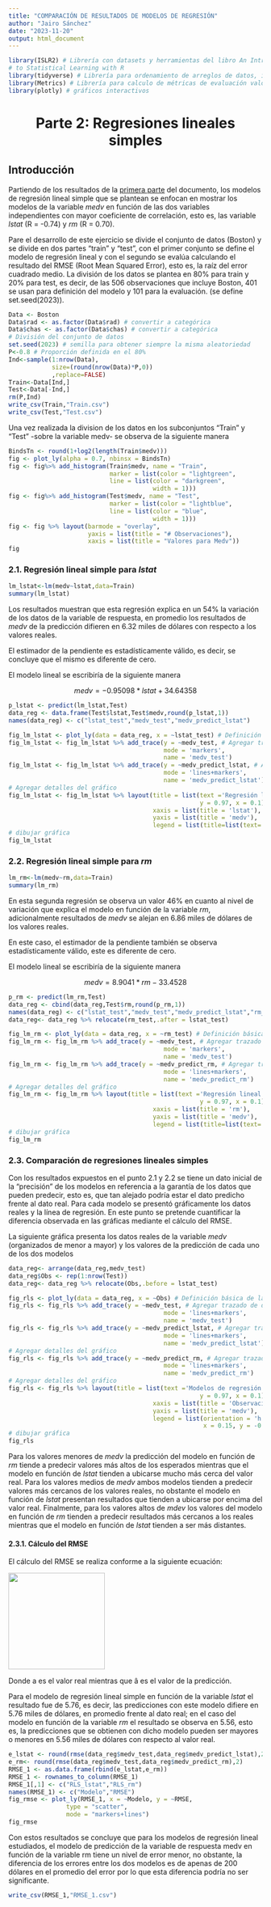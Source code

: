 ```yaml
---
title: "COMPARACIÓN DE RESULTADOS DE MODELOS DE REGRESIÓN"
author: "Jairo Sánchez"
date: "2023-11-20"
output: html_document
---
```


```r
library(ISLR2) # Librería con datasets y herramientas del libro An Introduction
# to Statistical Learning with R
library(tidyverse) # Librería para ordenamiento de arreglos de datos, incluye ggplot2
library(Metrics) # Librería para calculo de métricas de evaluación valores reales vs valores predichos
library(plotly) # gráficos interactivos
```

```{=html}
<center>
<h1>Parte 2: Regresiones lineales simples</h1>
</center>
```
## Introducción

Partiendo de los resultados de la [primera parte](https://rpubs.com/jairoescrito/Regresiones_1) del documento, los modelos de regresión lineal simple que se plantean se enfocan en mostrar los modelos de la variable *medv* en función de las dos variables independientes con mayor coeficiente de correlación, esto es, las variable *lstat* (R = -0.74) y *rm* (R = 0.70).

Pare el desarrollo de este ejercicio se divide el conjunto de datos (Boston) y se divide en dos partes "train" y "test", con el primer conjunto se define el modelo de regresión lineal y con el segundo se evalúa calculando el resultado del RMSE (Root Mean Squared Error), esto es, la raíz del error cuadrado medio. La división de los datos se plantea en 80% para train y 20% para test, es decir, de las 506 observaciones que incluye Boston, 401 se usan para definición del modelo y 101 para la evaluación. (se define set.seed(2023)).

```r
Data <- Boston
Data$rad <- as.factor(Data$rad) # convertir a categórica
Data$chas <- as.factor(Data$chas) # convertir a categórica
# División del conjunto de datos
set.seed(2023) # semilla para obtener siempre la misma aleatoriedad
P<-0.8 # Proporción definida en el 80%
Ind<-sample(1:nrow(Data),
            size=(round(nrow(Data)*P,0))
            ,replace=FALSE)
Train<-Data[Ind,]
Test<-Data[-Ind,]
rm(P,Ind)
write_csv(Train,"Train.csv")
write_csv(Test,"Test.csv")
```

Una vez realizada la division de los datos en los subconjuntos "Train" y "Test" -sobre la variable medv- se observa de la siguiente manera

```r
BindsTn <- round(1+log2(length(Train$medv)))
fig <- plot_ly(alpha = 0.7, nbinsx = BindsTn)
fig <- fig%>% add_histogram(Train$medv, name = "Train",
                            marker = list(color = "lightgreen",
                            line = list(color = "darkgreen",
                                        width = 1)))
fig <- fig%>% add_histogram(Test$medv, name = "Test",
                            marker = list(color = "lightblue",
                            line = list(color = "blue",
                                        width = 1)))
fig <- fig %>% layout(barmode = "overlay", 
                      yaxis = list(title = "# Observaciones"),
                      xaxis = list(title = "Valores para Medv"))
fig
```

### 2.1. Regresión lineal simple para ***lstat***

```r
lm_lstat<-lm(medv~lstat,data=Train)
summary(lm_lstat)
```

Los resultados muestran que esta regresión explica en un 54% la variación de los datos de la variable de respuesta, en promedio los resultados de *medv* de la predicción difieren en 6.32 miles de dólares con respecto a los valores reales.

El estimador de la pendiente es estadísticamente válido, es decir, se concluye que el mismo es diferente de cero.

El modelo lineal se escribiría de la siguiente manera

$$
medv = -0.95098*lstat +34.64358 
$$

```r
p_lstat <- predict(lm_lstat,Test)
data_reg <- data.frame(Test$lstat,Test$medv,round(p_lstat,1))
names(data_reg) <- c("lstat_test","medv_test","medv_predict_lstat")
```

```r
fig_lm_lstat <- plot_ly(data = data_reg, x = ~lstat_test) # Definición básica de la gráfica
fig_lm_lstat <- fig_lm_lstat %>% add_trace(y = ~medv_test, # Agregar trazado de datos reales
                                           mode = 'markers',
                                           name = 'medv_test')
fig_lm_lstat <- fig_lm_lstat %>% add_trace(y = ~medv_predict_lstat, # Agregar trazado de datos de predicción
                                           mode = 'lines+markers',
                                           name = 'medv_predict_lstat')
# Agregar detalles del gráfico
fig_lm_lstat <- fig_lm_lstat %>% layout(title = list(text ='Regresión lineal simple - lstat',
                                                     y = 0.97, x = 0.1),
                                        xaxis = list(title = 'lstat'),
                                        yaxis = list(title = 'medv'), 
                                        legend = list(title=list(text='Datos')))
# dibujar gráfica
fig_lm_lstat
```

### 2.2. Regresión lineal simple para ***rm***

```r
lm_rm<-lm(medv~rm,data=Train)
summary(lm_rm)
```

En esta segunda regresión se observa un valor 46% en cuanto al nivel de variación que explica el modelo en función de la variable *rm*, adicionalmente resultados de *medv* se alejan en 6.86 miles de dólares de los valores reales.

En este caso, el estimador de la pendiente también se observa estadísticamente válido, este es diferente de cero.

El modelo lineal se escribiría de la siguiente manera

$$
medv = 8.9041*rm -33.4528 
$$

```r
p_rm <- predict(lm_rm,Test)
data_reg <- cbind(data_reg,Test$rm,round(p_rm,1))
names(data_reg) <- c("lstat_test","medv_test","medv_predict_lstat","rm_test","medv_predict_rm")
data_reg<- data_reg %>% relocate(rm_test,.after = lstat_test)
```

```r
fig_lm_rm <- plot_ly(data = data_reg, x = ~rm_test) # Definición básica de la gráfica
fig_lm_rm <- fig_lm_rm %>% add_trace(y = ~medv_test, # Agregar trazado de datos reales
                                           mode = 'markers',
                                           name = 'medv_test')
fig_lm_rm <- fig_lm_rm %>% add_trace(y = ~medv_predict_rm, # Agregar trazado de datos de predicción
                                           mode = 'lines+markers',
                                           name = 'medv_predict_rm')
# Agregar detalles del gráfico
fig_lm_rm <- fig_lm_rm %>% layout(title = list(text ='Regresión lineal simple - rm',
                                                     y = 0.97, x = 0.1),
                                        xaxis = list(title = 'rm'),
                                        yaxis = list(title = 'medv'), 
                                        legend = list(title=list(text='Datos')))
# dibujar gráfica
fig_lm_rm
```

### 2.3. Comparación de regresiones lineales simples

Con los resultados expuestos en el punto 2.1 y 2.2 se tiene un dato inicial de la "precisión" de los modelos en referencia a la garantía de los datos que pueden predecir, esto es, que tan alejado podría estar el dato predicho frente al dato real. Para cada modelo se presentó gráficamente los datos reales y la línea de regresión. En este punto se pretende cuantificar la diferencia observada en las gráficas mediante el cálculo del RMSE.

La siguiente gráfica presenta los datos reales de la variable *medv* (organizados de menor a mayor) y los valores de la predicción de cada uno de los dos modelos

```r
data_reg<- arrange(data_reg,medv_test)
data_reg$Obs <- rep(1:nrow(Test)) 
data_reg<- data_reg %>% relocate(Obs,.before = lstat_test)
```

```r
fig_rls <- plot_ly(data = data_reg, x = ~Obs) # Definición básica de la gráfica
fig_rls <- fig_rls %>% add_trace(y = ~medv_test, # Agregar trazado de datos reales
                                           mode = 'lines+markers',
                                           name = 'medv_test')
fig_rls <- fig_rls %>% add_trace(y = ~medv_predict_lstat, # Agregar trazado de datos de predicción
                                           mode = 'lines+markers',
                                           name = 'medv_predict_lstat')
# Agregar detalles del gráfico
fig_rls <- fig_rls %>% add_trace(y = ~medv_predict_rm, # Agregar trazado de datos de predicción
                                           mode = 'lines+markers',
                                           name = 'medv_predict_rm')
# Agregar detalles del gráfico
fig_rls <- fig_rls %>% layout(title = list(text ='Modelos de regresión lineal',
                                                     y = 0.97, x = 0.1),
                                        xaxis = list(title = 'Observación'),
                                        yaxis = list(title = 'medv'), 
                                        legend = list(orientation = 'h', 
                                                      x = 0.15, y = -0.2))
# dibujar gráfica
fig_rls
```

Para los valores menores de *medv* la predicción del modelo en función de *rm* tiende a predecir valores más altos de los esperados mientras que el modelo en función de *lstat* tienden a ubicarse mucho más cerca del valor real. Para los valores medios de *medv* ambos modelos tienden a predecir valores más cercanos de los valores reales, no obstante el modelo en función de *lstat* presentan resultados que tienden a ubicarse por encima del valor real. Finalmente, para los valores altos de *mdev* los valores del modelo en función de *rm* tienden a predecir resultados más cercanos a los reales mientras que el modelo en función de *lstat* tienden a ser más distantes.

#### 2.3.1. Cálculo del RMSE

El cálculo del RMSE se realiza conforme a la siguiente ecuación:

![](images/Captura%20de%20pantalla%20de%202023-11-20%2019-44-19.png){width="191"}

Donde a es el valor real mientras que â es el valor de la predicción.

Para el modelo de regresión lineal simple en función de la variable *lstat* el resultado fue de 5.76, es decir, las predicciones con este modelo difiere en 5.76 miles de dólares, en promedio frente al dato real; en el caso del modelo en función de la variable *rm* el resultado se observa en 5.56, esto es, la predicciones que se obtienen con dicho modelo pueden ser mayores o menores en 5.56 miles de dólares con respecto al valor real.

```r
e_lstat <- round(rmse(data_reg$medv_test,data_reg$medv_predict_lstat),2)
e_rm<- round(rmse(data_reg$medv_test,data_reg$medv_predict_rm),2)
RMSE_1 <- as.data.frame(rbind(e_lstat,e_rm))
RMSE_1 <- rownames_to_column(RMSE_1)
RMSE_1[,1] <- c("RLS_lstat","RLS_rm")
names(RMSE_1) <- c("Modelo","RMSE")
fig_rmse <- plot_ly(RMSE_1, x = ~Modelo, y = ~RMSE, 
                type = "scatter", 
                mode = "markers+lines")
fig_rmse
```

Con estos resultados se concluye que para los modelos de regresión lineal estudiados, el modelo de predicción de la variable de respuesta medv en función de la variable rm tiene un nivel de error menor, no obstante, la diferencia de los errores entre los dos modelos es de apenas de 200 dólares en el promedio del error por lo que esta diferencia podría no ser significante.

```r
write_csv(RMSE_1,"RMSE_1.csv")
```
